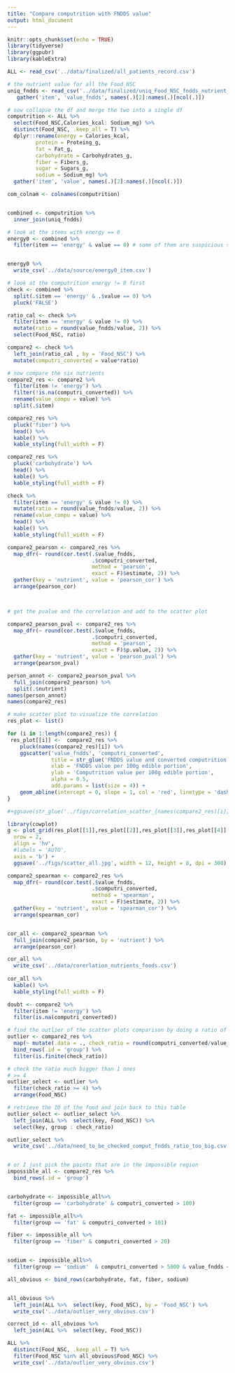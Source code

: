 ```yaml
---
title: "Compare computrition with FNDDS value"
output: html_document
---
```


```r
knitr::opts_chunk$set(echo = TRUE)
library(tidyverse)
library(ggpubr)
library(kableExtra)
``` 

```r
ALL <- read_csv('../data/finalized/all_patients_record.csv')

# the nutrient value for all the Food_NSC
uniq_fndds <- read_csv('../data/finalized/uniq_Food_NSC_fndds_nutrient_value.csv') %>% 
   gather('item', 'value_fndds', names(.)[2]:names(.)[ncol(.)])
```

```r
# now collapse the df and merge the two into a single df
computrition <- ALL %>% 
  select(Food_NSC,Calories_kcal: Sodium_mg) %>% 
  distinct(Food_NSC, .keep_all = T) %>% 
  dplyr::rename(energy = Calories_kcal,
         protein = Proteing_g,
         fat = Fat_g,
         carbohydrate = Carbohydrates_g,
         fiber = Fibers_g,
         sugar = Sugars_g, 
         sodium = Sodium_mg) %>% 
  gather('item', 'value', names(.)[2]:names(.)[ncol(.)])

com_colnam <- colnames(computrition)


combined <- computrition %>% 
  inner_join(uniq_fndds)
```

```r
# look at the items with energy == 0
energy0 <- combined %>% 
  filter(item == 'energy' & value == 0) # some of them are suspicious such as the condiments one


energy0 %>% 
  write_csv('../data/source/energy0_item.csv')
```


```r
# look at the computrition energy != 0 first 
check <- combined %>% 
  split(.$item == 'energy' & .$value == 0) %>% 
  pluck('FALSE')

ratio_cal <- check %>% 
  filter(item == 'energy' & value != 0) %>% 
  mutate(ratio = round(value_fndds/value, 2)) %>% 
  select(Food_NSC, ratio)

compare2 <- check %>% 
  left_join(ratio_cal , by = 'Food_NSC') %>% 
  mutate(computri_converted = value*ratio) 
```

```r
# now compare the six nutrients
compare2_res <- compare2 %>% 
  filter(item != 'energy') %>% 
  filter(!is.na(computri_converted)) %>% 
  rename(value_compu = value) %>% 
  split(.$item)
```


```r
compare2_res %>% 
  pluck('fiber') %>% 
  head() %>% 
  kable() %>% 
  kable_styling(full_width = F)

compare2_res %>% 
  pluck('carbohydrate') %>% 
  head() %>% 
  kable() %>% 
  kable_styling(full_width = F)

check %>% 
  filter(item == 'energy' & value != 0) %>% 
  mutate(ratio = round(value_fndds/value, 2)) %>% 
  rename(value_compu = value) %>% 
  head() %>% 
  kable() %>% 
  kable_styling(full_width = F)
```

```r
compare2_pearson <- compare2_res %>% 
  map_dfr(~ round(cor.test(.$value_fndds, 
                           .$computri_converted, 
                           method = 'pearson', 
                           exact = F)$estimate, 2)) %>% 
  gather(key = 'nutrient', value = 'pearson_cor') %>% 
  arrange(pearson_cor)  



# get the pvalue and the correlation and add to the scatter plot

compare2_pearson_pval <- compare2_res %>% 
  map_dfr(~ round(cor.test(.$value_fndds, 
                           .$computri_converted, 
                           method = 'pearson', 
                           exact = F)$p.value, 2)) %>% 
  gather(key = 'nutrient', value = 'pearson_pval') %>% 
  arrange(pearson_pval) 

person_annot <- compare2_pearson_pval %>% 
  full_join(compare2_pearson) %>% 
  split(.$nutrient)
names(person_annot)
names(compare2_res)
```

```r
# make scatter plot to visualize the correlation
res_plot <- list()

for (i in 1:length(compare2_res)) {
 res_plot[[i]] <-  compare2_res %>% 
    pluck(names(compare2_res)[i]) %>% 
    ggscatter('value_fndds', 'computri_converted',
              title = str_glue('FNDDS value and converted computrition value\n{names(compare2_res)[i]}\nPearson cor: {person_annot[[i]]$pearson_cor}, pvalue: {person_annot[[i]]$pearson_pval}'),
              xlab = 'FNDDS value per 100g edible portion',
              ylab = 'Computrition value per 100g edible portion',
              alpha = 0.5,
              add.params = list(size = 4)) +
    geom_abline(intercept = 0, slope = 1, col = 'red', linetype = 'dashed') 
}

#+ggsave(str_glue('../figs/correlation_scatter_{names(compare2_res)[i]}.jpg'), width = 6, height = 5)

library(cowplot)
g <- plot_grid(res_plot[[1]],res_plot[[2]],res_plot[[3]],res_plot[[4]],res_plot[[5]],res_plot[[6]],
  nrow = 2,
  align = 'hv',
  #labels = 'AUTO',
  axis = 'b') +
  ggsave('../figs/scatter_all.jpg', width = 12, height = 8, dpi = 300)

```

```r
compare2_spearman <- compare2_res %>% 
  map_dfr(~ round(cor.test(.$value_fndds, 
                           .$computri_converted, 
                           method = 'spearman', 
                           exact = F)$estimate, 2)) %>% 
  gather(key = 'nutrient', value = 'spearman_cor') %>% 
  arrange(spearman_cor)  


cor_all <- compare2_spearman %>% 
  full_join(compare2_pearson, by = 'nutrient') %>% 
  arrange(pearson_cor)

cor_all %>% 
  write_csv('../data/corerlation_nutrients_foods.csv')
  
cor_all %>% 
  kable() %>% 
  kable_styling(full_width = F)
```

```r
doubt <- compare2 %>% 
  filter(item != 'energy') %>% 
  filter(is.na(computri_converted)) 
```


```r
# find the outlier of the scatter plots comparison by doing a ratio of the converted computrition value and FNDDS value
outlier <- compare2_res %>% 
  map(~ mutate(.data = ., check_ratio = round(computri_converted/value_fndds, 2))) %>% 
  bind_rows(.id = 'group') %>% 
  filter(is.finite(check_ratio))
```


```r
# check the ratio much bigger than 1 ones 
# >= 4
outlier_select <- outlier %>% 
  filter(check_ratio >= 4) %>% 
  arrange(Food_NSC)

# retrieve the ID of the food and join back to this table
outlier_select <- outlier_select %>% 
  left_join(ALL %>%  select(key, Food_NSC)) %>% 
  select(key, group : check_ratio)

outlier_select %>% 
  write_csv('../data/need_to_be_checked_comput_fndds_ratio_too_big.csv')


# or I just pick the points that are in the impossible region
impossible_all <- compare2_res %>% 
  bind_rows(.id = 'group') 


carbohydrate <- impossible_all%>% 
  filter(group == 'carbohydrate' & computri_converted > 100)

fat <- impossible_all%>% 
  filter(group == 'fat' & computri_converted > 101)

fiber <- impossible_all %>% 
  filter(group == 'fiber' & computri_converted > 20)


sodium <- impossible_all%>% 
  filter(group == 'sodium'  & computri_converted > 5000 & value_fndds < 3000)

all_obvious <- bind_rows(carbohydrate, fat, fiber, sodium)


all_obvious %>% 
  left_join(ALL %>%  select(key, Food_NSC), by = 'Food_NSC') %>% 
  write_csv('../data/outlier_very_obvious.csv')

correct_id <- all_obvious %>% 
  left_join(ALL %>%  select(key, Food_NSC))

ALL %>% 
  distinct(Food_NSC, .keep_all = T) %>% 
  filter(Food_NSC %in% all_obvious$Food_NSC) %>% 
  write_csv('../data/outlier_very_obvious.csv')
```

